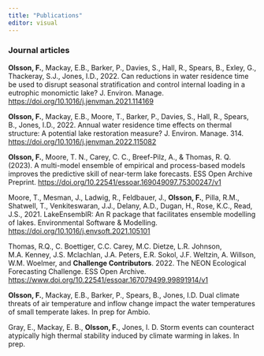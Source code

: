 ```yaml
---
title: "Publications"
editor: visual
---
```


### Journal articles

**Olsson, F.**, Mackay, E.B., Barker, P., Davies, S., Hall, R., Spears, B., Exley, G., Thackeray, S.J., Jones, I.D., 2022. Can reductions in water residence time be used to disrupt seasonal stratification and control internal loading in a eutrophic monomictic lake? J. Environ. Manage. <https://doi.org/10.1016/j.jenvman.2021.114169>

**Olsson, F.**, Mackay, E.B., Moore, T., Barker, P., Davies, S., Hall, R., Spears, B., Jones, I.D., 2022. Annual water residence time effects on thermal structure: A potential lake restoration measure? J. Environ. Manage. 314. <https://doi.org/10.1016/j.jenvman.2022.115082>

**Olsson, F.**, Moore, T. N., Carey, C. C., Breef-Pilz, A., & Thomas, R. Q. (2023). A multi-model ensemble of empirical and process-based models improves the predictive skill of near-term lake forecasts. ESS Open Archive Preprint. <https://doi.org/10.22541/essoar.169049097.75300247/v1>

Moore, T., Mesman, J., Ladwig, R., Feldbauer, J., **Olsson, F.**, Pilla, R.M., Shatwell, T., Venkiteswaran, J.J., Delany, A.D., Dugan, H., Rose, K.C., Read, J.S., 2021. LakeEnsemblR: An R package that facilitates ensemble modelling of lakes. Environmental Software & Modelling. <https://doi.org/10.1016/j.envsoft.2021.105101>

Thomas, R.Q., C. Boettiger, C.C. Carey, M.C. Dietze, L.R. Johnson, M.A. Kenney, J.S. Mclachlan, J.A. Peters, E.R. Sokol, J.F. Weltzin, A. Willson, W.M. Woelmer, and **Challenge Contributors**. 2022. The NEON Ecological Forecasting Challenge. ESS Open Archive. <https://www.doi.org/10.22541/essoar.167079499.99891914/v1>

**Olsson, F.**, Mackay, E.B., Barker, P., Spears, B., Jones, I.D. Dual climate threats of air temperature and inflow change impact the water temperatures of small temperate lakes. In prep for Ambio.

Gray, E., Mackay, E. B., **Olsson, F.**, Jones, I. D. Storm events can counteract atypically high thermal stability induced by climate warming in lakes. In prep.

